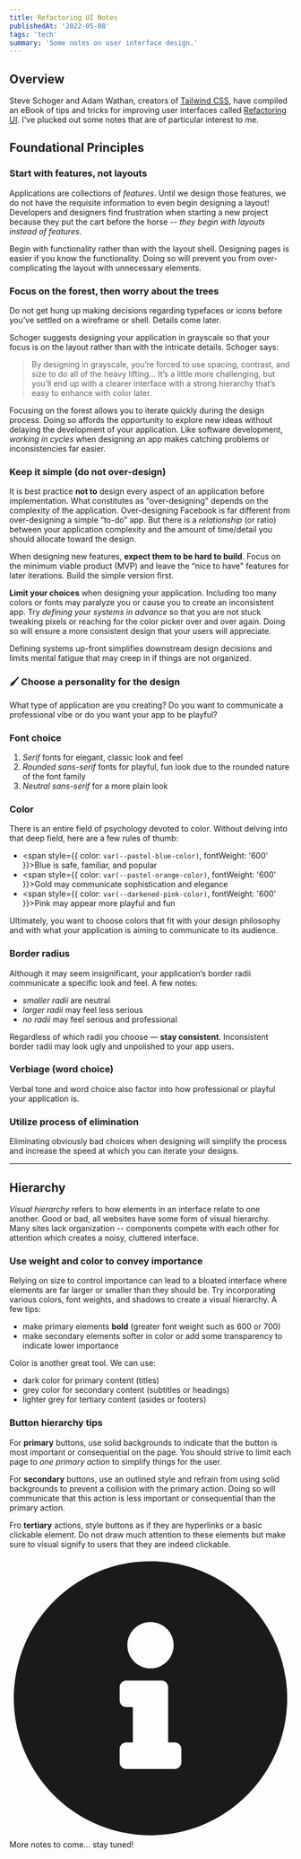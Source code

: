 ```yaml
---
title: Refactoring UI Notes
publishedAt: '2022-05-08'
tags: 'tech'
summary: 'Some notes on user interface design.'
---
```


## Overview

Steve Schoger and Adam Wathan, creators of [Tailwind CSS](https://tailwindcss.com), have compiled an eBook of tips and tricks for improving user interfaces called [Refactoring UI](https://www.refactoringui.com). I've plucked out some notes that are of particular interest to me.

## Foundational Principles


### Start with features, not layouts

Applications are collections of *features*. Until we design those features, we do not have the requisite information to even begin designing a layout! Developers and designers find frustration when starting a new project because they put the cart before the horse -- *they begin with layouts instead of features*.

Begin with functionality rather than with the layout shell. Designing pages is easier if you know the functionality. Doing so will prevent you from over-complicating the layout with unnecessary elements.

### Focus on the forest, then worry about the trees

Do not get hung up making decisions regarding typefaces or icons before you’ve settled on a wireframe or shell. Details come later.

Schoger suggests designing your application in grayscale so that your focus is on the layout rather than with the intricate details. Schoger says:

> By designing in grayscale, you’re forced to use spacing, contrast, and size to do all of the heavy lifting… It’s a little more challenging, but you’ll end up with a clearer interface with a strong hierarchy that’s easy to enhance with color later.


Focusing on the forest allows you to iterate quickly during the design process. Doing so affords the opportunity to explore new ideas without delaying the development of your application. Like software development, *working in cycles* when designing an app makes catching problems or inconsistencies far easier.

### Keep it simple (do not over-design)

It is best practice **not to** design every aspect of an application before implementation. What constitutes as “over-designing” depends on the complexity of the application. Over-designing Facebook is far different from over-designing a simple “to-do” app. But there is a *relationship* (or ratio) between your application complexity and the amount of time/detail you should allocate toward the design.

When designing new features, **expect them to be hard to build**. Focus on the minimum viable product (MVP) and leave the “nice to have" features for later iterations. Build the simple version first.

**Limit your choices** when designing your application. Including too many colors or fonts may paralyze you or cause you to create an inconsistent app. Try *defining your systems in advance* so that you are not stuck tweaking pixels or reaching for the color picker over and over again. Doing so will ensure a more consistent design that your users will appreciate.

Defining systems up-front simplifies downstream design decisions and limits mental fatigue that may creep in if things are not organized.

<div className="border-2 border-gray-700 p-4 mb-2 bg-white dark:bg-gray-700" role="alert">
  <div className="flex items-center">
      <h3 className="my-0 text-lg font-medium text-gray-700 dark:text-gray-300">🖌️ Choose a personality for the design</h3>
  </div>
  <p>
   What type of application are you creating? Do you want to communicate a professional vibe or do you want your app to be playful?
  </p>
</div>

### Font choice

1. *Serif* fonts for elegant, classic look and feel
2. *Rounded sans-serif* fonts for playful, fun look due to the rounded nature of the font family
3. *Neutral sans-serif* for a more plain look

### Color

There is an entire field of psychology devoted to color. Without delving into that deep field, here are a few rules of thumb:


- <span style={{ color: `var(--pastel-blue-color)`, fontWeight: '600' }}>Blue</span> is safe, familiar, and popular
- <span style={{ color: `var(--pastel-orange-color)`, fontWeight: '600' }}>Gold</span> may communicate sophistication and elegance
- <span style={{ color: `var(--darkened-pink-color)`, fontWeight: '600' }}>Pink</span> may appear more playful and fun

Ultimately, you want to choose colors that fit with your design philosophy and with what your application is aiming to communicate to its audience.

### Border radius

Although it may seem insignificant, your application’s border radii communicate a specific look and feel. A few notes:

- *smaller radii* are neutral
- *larger radii* may feel less serious
- *no radii* may feel serious and professional

Regardless of which radii you choose — **stay consistent**. Inconsistent border radii may look ugly and unpolished to your app users.

### Verbiage (word choice)

Verbal tone and word choice also factor into how professional or playful your application is.

### Utilize process of elimination

Eliminating obviously bad choices when designing will simplify the process and increase the speed at which you can iterate your designs.

---

## Hierarchy

*Visual hierarchy* refers to how elements in an interface relate to one another. Good or bad, all websites have some form of visual hierarchy. Many sites lack organization -- components compete with each other for attention which creates a noisy, cluttered interface.

### Use weight and color to convey importance

Relying on size to control importance can lead to a bloated interface where elements are far larger or smaller than they should be. Try incorporating various colors, font weights, and shadows to create a visual hierarchy. A few tips:


- make primary elements **bold** (greater font weight such as 600 or 700)
- make secondary elements softer in color or add some transparency to indicate lower importance

Color is another great tool. We can use:


- dark color for primary content (titles)
- grey color for secondary content (subtitles or headings)
- lighter grey for tertiary content (asides or footers)

### Button hierarchy tips

For **primary** buttons, use solid backgrounds to indicate that the button is most important or consequential on the page. You should strive to limit each page to *one primary action* to simplify things for the user.

For **secondary** buttons, use an outlined style and refrain from using solid backgrounds to prevent a  collision with the primary action. Doing so will communicate that this action is less important or consequential than the primary action.

Fro **tertiary** actions, style buttons as if they are hyperlinks or a basic clickable element. Do not draw much attention to these elements but make sure to visual signify to users that they are indeed clickable.

<div className="bg-indigo-100 border-2 border-gray-700 py-2 px-5 mt-2 mb-4 text-base text-indigo-700 inline-flex items-center w-full" role="alert">
  <svg aria-hidden="true" focusable="false" data-prefix="fas" data-icon="info-circle" className="w-4 h-4 mr-2 fill-current" role="img" xmlns="http://www.w3.org/2000/svg" viewBox="0 0 512 512">
  <path fill="currentColor" d="M256 8C119.043 8 8 119.083 8 256c0 136.997 111.043 248 248 248s248-111.003 248-248C504 119.083 392.957 8 256 8zm0 110c23.196 0 42 18.804 42 42s-18.804 42-42 42-42-18.804-42-42 18.804-42 42-42zm56 254c0 6.627-5.373 12-12 12h-88c-6.627 0-12-5.373-12-12v-24c0-6.627 5.373-12 12-12h12v-64h-12c-6.627 0-12-5.373-12-12v-24c0-6.627 5.373-12 12-12h64c6.627 0 12 5.373 12 12v100h12c6.627 0 12 5.373 12 12v24z"></path>
  </svg>
    More notes to come... stay tuned!
</div>